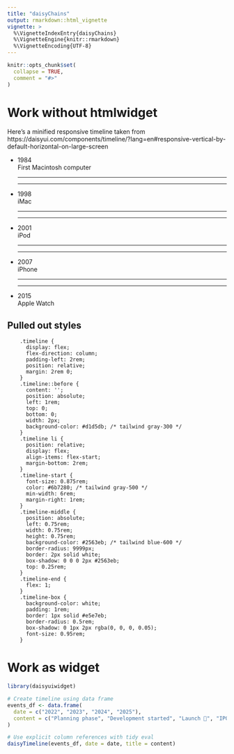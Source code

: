 ```yaml
---
title: "daisyChains"
output: rmarkdown::html_vignette
vignette: >
  %\VignetteIndexEntry{daisyChains}
  %\VignetteEngine{knitr::rmarkdown}
  %\VignetteEncoding{UTF-8}
---
```


```r
knitr::opts_chunk$set(
  collapse = TRUE,
  comment = "#>"
)
```

# Work without htmlwidget

```{=html}
<link href="https://cdn.jsdelivr.net/npm/daisyui@5" rel="stylesheet" type="text/css" />
<script src="https://cdn.jsdelivr.net/npm/@tailwindcss/browser@4"></script>
```

Here's a minified responsive timeline taken from https://daisyui.com/components/timeline/?lang=en#responsive-vertical-by-default-horizontal-on-large-screen

```{=html}
<ul class="timeline timeline-vertical lg:timeline-horizontal">
  <li>
    <div class="timeline-start">1984</div>
    <div class="timeline-middle">
    </div>
    <div class="timeline-end timeline-box">First Macintosh computer</div>
    <hr />
  </li>
  <li>
    <hr />
    <div class="timeline-start">1998</div>
    <div class="timeline-middle">
    </div>
    <div class="timeline-end timeline-box">iMac</div>
    <hr />
  </li>
  <li>
    <hr />
    <div class="timeline-start">2001</div>
    <div class="timeline-middle">
    </div>
    <div class="timeline-end timeline-box">iPod</div>
    <hr />
  </li>
  <li>
    <hr />
    <div class="timeline-start">2007</div>
    <div class="timeline-middle">
    </div>
    <div class="timeline-end timeline-box">iPhone</div>
    <hr />
  </li>
  <li>
    <hr />
    <div class="timeline-start">2015</div>
    <div class="timeline-middle">
    </div>
    <div class="timeline-end timeline-box">Apple Watch</div>
  </li>
</ul>
```

## Pulled out styles

```verbatim
    .timeline {
      display: flex;
      flex-direction: column;
      padding-left: 2rem;
      position: relative;
      margin: 2rem 0;
    }
    .timeline::before {
      content: '';
      position: absolute;
      left: 1rem;
      top: 0;
      bottom: 0;
      width: 2px;
      background-color: #d1d5db; /* tailwind gray-300 */
    }
    .timeline li {
      position: relative;
      display: flex;
      align-items: flex-start;
      margin-bottom: 2rem;
    }
    .timeline-start {
      font-size: 0.875rem;
      color: #6b7280; /* tailwind gray-500 */
      min-width: 6rem;
      margin-right: 1rem;
    }
    .timeline-middle {
      position: absolute;
      left: 0.75rem;
      width: 0.75rem;
      height: 0.75rem;
      background-color: #2563eb; /* tailwind blue-600 */
      border-radius: 9999px;
      border: 2px solid white;
      box-shadow: 0 0 0 2px #2563eb;
      top: 0.25rem;
    }
    .timeline-end {
      flex: 1;
    }
    .timeline-box {
      background-color: white;
      padding: 1rem;
      border: 1px solid #e5e7eb;
      border-radius: 0.5rem;
      box-shadow: 0 1px 2px rgba(0, 0, 0, 0.05);
      font-size: 0.95rem;
    }
```


# Work as widget

```r
library(daisyuiwidget)

# Create timeline using data frame
events_df <- data.frame(
  date = c("2022", "2023", "2024", "2025"),
  content = c("Planning phase", "Development started", "Launch 🚀", "IPO 🚀")
)

# Use explicit column references with tidy eval
daisyTimeline(events_df, date = date, title = content)
```
